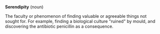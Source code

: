 '''Serendipity''' (noun)

The faculty or phenomenon of finding valuable or agreeable things not sought for. For example, finding a biological culture "ruined" by mould, and discovering the antibiotic penicillin as a consequence.